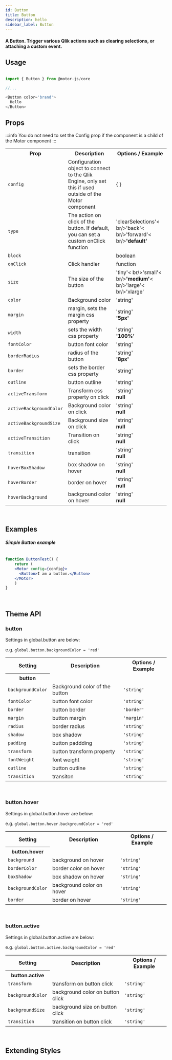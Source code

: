 ```yaml
---
id: Button
title: Button
description: hello
sidebar_label: Button
---
```


#### A Button. Trigger various Qlik actions such as clearing selections, or attaching a custom event.


## Usage

```javascript

import { Button } from @motor-js/core

//...

<Button color='brand'>
  Hello
</Button>

```


## Props

:::info
You do not need to set the Config prop if the component is a child of the Motor component
:::

<table>
  <tr>
    <th>Prop</th>
    <th>Description</th>
    <th>Options / Example</th>
  </tr>
  <tr>
    <td><code>config</code></td>
    <td>Configuration object to connect to the Qlik Engine, only set this if used outside of the Motor component</td>
    <td>{ }</td>
  </tr>
  <tr>
    <td><code>type</code></td>
    <td>The action on click of the button. If default, you can set a custom onClick function</td>
    <td>'clearSelections'< br/>'back'< br/>'forward'< br/><b>'default'</b></td>
  </tr>
  <tr>
    <td><code>block</code></td>
    <td></td>
    <td>boolean</td>
  </tr>
  <tr>
    <td><code>onClick</code></td>
    <td>Click handler</td>
    <td>function</td>
  </tr>
  <tr>
    <td><code>size</code></td>
    <td>The size of the button</td>
    <td>'tiny'< br/>'small'< br/><b>'medium'</b>< br/>'large'< br/>'xlarge'</td>
  </tr>
  <tr>
    <td><code>color</code></td>
    <td>Background color</td>
    <td>'string'</td>
  </tr>
  <tr>
    <td><code>margin</code></td>
    <td>margin, sets the margin css property</td>
    <td>'string' <br /> <b>'5px'</b></td>
  </tr>
  <tr>
    <td><code>width</code></td>
    <td>sets the width css property</td>
    <td>'string'<br /> <b>'100%'</b></td>
  </tr>
  <tr>
    <td><code>fontColor</code></td>
    <td>button font color</td>
    <td>'string'</td>
  </tr>
  <tr>
    <td><code>borderRadius</code></td>
    <td>radius of the button</td>
    <td>'string'<br /> <b>'8px'</b></td>
  </tr>
  <tr>
    <td><code>border</code></td>
    <td>sets the border css property</td>
    <td>'string'</td>
  </tr>
  <tr>
    <td><code>outline</code></td>
    <td>button outline</td>
    <td>'string'</td>
  </tr>
  <tr>
    <td><code>activeTransform</code></td>
    <td>Transform css property on click</td>
    <td>'string' <br /> <b>null</b></td>
  </tr>
  <tr>
    <td><code>activeBackgroundColor</code></td>
    <td>Background color on click</td>
    <td>'string' <br /> <b>null</b></td>
  </tr>
    <tr>
    <td><code>activeBackgroundSize</code></td>
    <td>Background size on click</td>
    <td>'string'<br /><b>null</b></td>
  </tr>
  <tr>
    <td><code>activeTransition</code></td>
    <td>Transition on click</td>
    <td>'string' <br /> <b>null</b></td>
  </tr>
  <tr>
    <td><code>transition</code></td>
    <td>transition</td>
    <td>'string'<br /><b>null</b></td>
  </tr>
  <tr>
    <td><code>hoverBoxShadow</code></td>
    <td>box shadow on hover</td>
    <td>'string'<br /><b>null</b></td>
  </tr>
  <tr>
    <td><code>hoverBorder</code></td>
    <td>border on hover</td>
    <td>'string'<br /><b>null</b></td>
  </tr>
    <tr>
    <td><code>hoverBackground</code></td>
    <td>background color on hover</td>
    <td>'string'<br /><b>null</b></td>
  </tr>
  </table>


<br />


## Examples

##### Simple Button example

```jsx live

function ButtonTest() {
    return (
    <Motor config={config}>  
      <Button>I am a button.</Button>
    </Motor>
    )
}

```

<br />


## Theme API

### button

Settings in global.button are below:

e.g. <code>global.button.backgroundColor = 'red'</code>

<table>
  <tr>
    <th>Setting</th>
    <th>Description</th>
    <th>Options / Example</th>
  </tr>
  <tr>
    <th>button</th>
  </tr>
  <tr>
    <td><code>backgroundColor</code></td>
    <td>Background color of the button</td>
    <td><code>'string'</code></td>
  </tr>
  <tr>
    <td><code>fontColor</code></td>
    <td>button font color</td>
    <td><code>'string'</code></td>
  </tr>
  <tr>
    <td><code>border</code></td>
    <td>button border </td>
    <td><code>'border'</code></td>
  </tr>
  <tr>
    <td><code>margin</code></td>
    <td>button margin</td>
    <td><code>'margin'</code></td>
  </tr>
  <tr>
    <td><code>radius</code></td>
    <td>border radius</td>
    <td><code>'string'</code></td>
  </tr>
  <tr>
    <td><code>shadow</code></td>
    <td>box shadow</td>
    <td><code>'string'</code></td>
  </tr>
  <tr>
    <td><code>padding</code></td>
    <td>button paddding</td>
    <td><code>'string'</code></td>
  </tr>
  <tr>
    <td><code>transform</code></td>
    <td>button transform property</td>
    <td><code>'string'</code></td>
  </tr>
  <tr>
    <td><code>fontWeight</code></td>
    <td>font weight</td>
    <td><code>'string'</code></td>
  </tr>
  <tr>
    <td><code>outline</code></td>
    <td>button outline</td>
    <td><code>'string'</code></td>
  </tr>
  <tr>
    <td><code>transition</code></td>
    <td>transiton</td>
    <td><code>'string'</code></td>
  </tr>
</table>

<br />

### button.hover

Settings in global.button.hover are below:

e.g. <code>global.button.hover.backgroundColor = 'red'</code>

<table>
  <tr>
    <th>Setting</th>
    <th>Description</th>
    <th>Options / Example</th>
  </tr>
  <tr>
    <th>button.hover</th>
  </tr>
  <tr>
    <td><code>background</code></td>
    <td>background on hover</td>
    <td><code>'string'</code></td>
  </tr>
  <tr>
    <td><code>borderColor</code></td>
    <td>border color on hover</td>
    <td><code>'string'</code></td>
  </tr>
  <tr>
    <td><code>boxShadow</code></td>
    <td>box shadow on hover</td>
    <td><code>'string'</code></td>
  </tr>
  <tr>
    <td><code>backgroundColor</code></td>
    <td>background color on hover</td>
    <td><code>'string'</code></td>
  </tr>
  <tr>
    <td><code>border</code></td>
    <td>border on hover</td>
    <td><code>'string'</code></td>
  </tr>
</table>

<br />

### button.active

Settings in global.button.active are below:

e.g. <code>global.button.active.backgroundColor = 'red'</code>

<table>
  <tr>
    <th>Setting</th>
    <th>Description</th>
    <th>Options / Example</th>
  </tr>
  <tr>
    <th>button.active</th>
  </tr>
  <tr>
    <td><code>transform</code></td>
    <td>transform on button click</td>
    <td><code>'string'</code></td>
  </tr>
  <tr>
    <td><code>backgroundColor</code></td>
    <td>background color on button click</td>
    <td><code>'string'</code></td>
  </tr>
  <tr>
    <td><code>backgroundSize</code></td>
    <td>background size on button click</td>
    <td><code>'string'</code></td>
  </tr>
  <tr>
    <td><code>transition</code></td>
    <td>transition on button click</td>
    <td><code>'string'</code></td>
  </tr>
</table>

<br />

## Extending Styles


<br />
